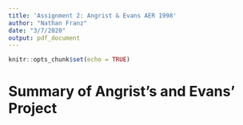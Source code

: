 ```yaml
---
title: 'Assignment 2: Angrist & Evans AER 1998'
author: "Nathan Franz"
date: "3/7/2020"
output: pdf_document
---
```


```r
knitr::opts_chunk$set(echo = TRUE)
```

# Summary of Angrist's and Evans' Project